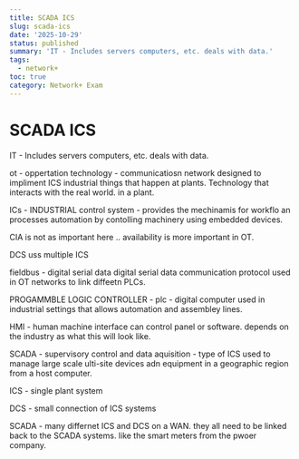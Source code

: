 ```yaml
---
title: SCADA ICS
slug: scada-ics
date: '2025-10-29'
status: published
summary: 'IT - Includes servers computers, etc. deals with data.'
tags:
  - network+
toc: true
category: Network+ Exam
---
```


# SCADA ICS

IT - Includes servers computers, etc. deals with data. 

ot - oppertation technology - communicatiosn network designed to impliment ICS industrial things that happen at plants. Technology that interacts with the real world. in a plant. 

ICs - INDUSTRIAL control system - provides the mechinamis for workflo an processes automation by contolling machinery using embedded devices. 

CIA is not as important here .. availability is more important in OT. 

DCS uss multiple ICS

fieldbus - digital serial data digital serial data communication protocol used in OT networks to link diffeetn PLCs. 

PROGAMMBLE LOGIC CONTROLLER - plc - digital computer used in  industrial settings that allows automation and assembley lines. 

HMI - human machine interface can control panel or software. depends on the industry as what this will look like.  

SCADA - supervisory control and data aquisition - type of ICS used to manage large scale ulti-site devices adn equipment in a geographic region from a host computer. 

ICS - single plant system 

DCS - small connection of ICS systems 

SCADA - many differnet ICS and DCS on a WAN. they all need to be linked back to the SCADA systems. like the smart meters from the pwoer company.
